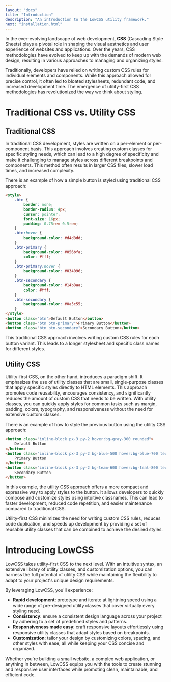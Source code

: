 ```yaml
---
layout: "docs"
title: "Introduction"
description: "An introduction to the LowCSS utility framework."
next: "installation.html"
---
```


In the ever-evolving landscape of web development, **CSS** (Cascading Style Sheets) plays a pivotal role in shaping the visual aesthetics and user experience of websites and applications. Over the years, CSS methodologies have evolved to keep up with the demands of modern web design, resulting in various approaches to managing and organizing styles.

Traditionally, developers have relied on writing custom CSS rules for individual elements and components. While this approach allowed for precise control, it often led to bloated stylesheets, redundant code, and increased development time. The emergence of utility-first CSS methodologies has revolutionized the way we think about styling.

# Traditional CSS vs. Utility CSS

## Traditional CSS

In traditional CSS development, styles are written on a per-element or per-component basis. This approach involves creating custom classes for specific styling needs, which can lead to a high degree of specificity and make it challenging to manage styles across different breakpoints and components. This method often results in larger CSS files, slower load times, and increased complexity.

There is an example of how a simple button is styled using traditional CSS approach:

```html
<style>
    .btn {
        border: none;
        border-radius: 4px;
        cursor: pointer;
        font-size: 16px;
        padding: 0.75rem 0.5rem;
    }
    .btn:hover {
        background-color: #d4d8dd;
    }
    .btn-primary {
        background-color: #056bfa;
        color: #fff;
    }
    .btn-primary:hover {
        background-color: #034096;
    }
    .btn-secondary {
        background-color: #14b8aa;
        color: #fff;
    }
    .btn-secondary {
        background-color: #0a5c55;
    }
</style>
<button class="btn">Default Button</button>
<button class="btn btn-primary">Primary Button</button>
<button class="btn btn-secondary">Secondary Button</button>
```

This traditional CSS approach involves writing custom CSS rules for each button variant. This leads to a longer stylesheet and specific class names for different styles.

## Utility CSS

Utility-first CSS, on the other hand, introduces a paradigm shift. It emphasizes the use of utility classes that are small, single-purpose classes that apply specific styles directly to HTML elements. This approach promotes code reusability, encourages consistency, and significantly reduces the amount of custom CSS that needs to be written. With utility classes, you can quickly apply styles for common tasks such as margin, padding, colors, typography, and responsiveness without the need for extensive custom classes.

There is an example of how to style the previous button using the utility CSS approach:

```html
<button class="inline-block px-3 py-2 hover:bg-gray-300 rounded">
    Default Button
</button>
<button class="inline-block px-3 py-2 bg-blue-500 hover:bg-blue-700 text-white rounded">
    Primary Button
</button>
<button class="inline-block px-3 py-2 bg-team-600 hover:bg-teal-800 text-white rounded">
    Secondary Button
</button>
```

In this example, the utility CSS approach offers a more compact and expressive way to apply styles to the button. It allows developers to quickly compose and customize styles using intuitive classnames. This can lead to faster development, reduced code repetition, and easier maintenance compared to traditional CSS.

Utility-first CSS minimizes the need for writing custom CSS rules, reduces code duplication, and speeds up development by providing a set of reusable utility classes that can be combined to achieve the desired styles.

# Introducing LowCSS

LowCSS takes utility-first CSS to the next level. With an intuitive syntax, an extensive library of utility classes, and customization options, you can harness the full potential of utility CSS while maintaining the flexibility to adapt to your project's unique design requirements.

By leveraging LowCSS, you'll experience:

- **Rapid development**: prototype and iterate at lightning speed using a wide range of pre-designed utility classes that cover virtually every styling need.
- **Consistency**: ensure a consistent design language across your project by adhering to a set of predefined styles and patterns.
- **Responsiveness made easy**: craft responsive layouts effortlessly using responsive utility classes that adapt styles based on breakpoints.
- **Customization**: tailor your design by customizing colors, spacing, and other styles with ease, all while keeping your CSS concise and organized.

Whether you're building a small website, a complex web application, or anything in between, LowCSS equips you with the tools to create stunning and responsive user interfaces while promoting clean, maintainable, and efficient code.

